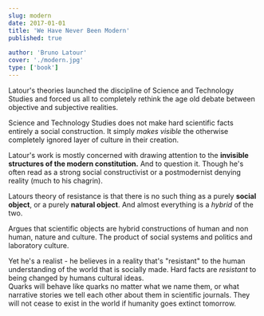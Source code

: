 ```yaml
---
slug: modern
date: 2017-01-01
title: 'We Have Never Been Modern'
published: true
 
author: 'Bruno Latour'
cover: './modern.jpg'
type: ['book']
---
```


Latour's theories launched the discipline of Science and Technology Studies and forced us all to completely rethink the age old debate between objective and subjective realities. 

Science and Technology Studies  does not make hard scientific facts entirely a social construction. It simply _makes visible_ the otherwise completely ignored layer of culture in their creation. 

Latour's work is mostly concerned with drawing attention to the **invisible structures of the modern constitution.** And to question it. Though he's often read as a strong social constructivist or a postmodernist denying reality (much to his chagrin).

Latours theory of resistance is that there is no such thing as a purely **social object**, or a purely **natural object**. And almost everything is a _hybrid_ of the two. 

Argues that scientific objects are hybrid constructions of human and non human, nature and culture. The product of social systems and politics and laboratory culture. 

Yet he's a realist - he believes in a reality that's "resistant" to the human understanding of the world that is socially made. Hard facts are _resistant_ to being changed by humans cultural ideas.  
Quarks will behave like quarks no matter what we name them, or what narrative stories we tell each other about them in scientific journals. They will not cease to exist in the world if humanity goes extinct tomorrow.

